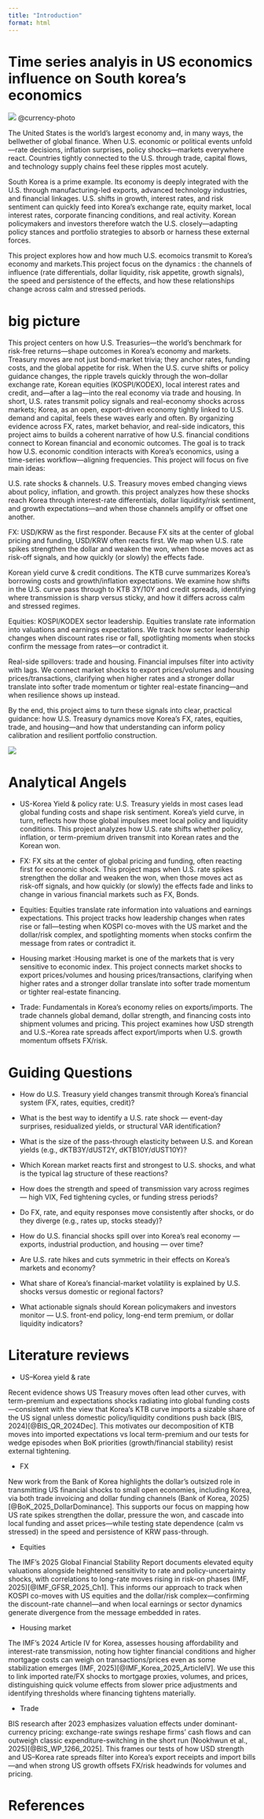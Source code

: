 ```yaml
---
title: "Introduction"
format: html
---
```


# Time series analyis in US economics influence on South korea's economics 

![](/image/currency.jpg)
@currency-photo

The United States is the world’s largest economy and, in many ways, the bellwether of global finance. When U.S. economic or political events unfold—rate decisions, inflation surprises, policy shocks—markets everywhere react. Countries tightly connected to the U.S. through trade, capital flows, and technology supply chains feel these ripples most acutely.

South Korea is a prime example. Its economy is deeply integrated with the U.S. through manufacturing-led exports, advanced technology industries, and financial linkages. U.S. shifts in growth, interest rates, and risk sentiment can quickly feed into Korea’s exchange rate, equity market, local interest rates, corporate financing conditions, and real activity. Korean policymakers and investors therefore watch the U.S. closely—adapting policy stances and portfolio strategies to absorb or harness these external forces.

This project explores how and how much U.S. ecomoics transmit to Korea’s economy and markets.This project focus on the dynamics : the channels of influence (rate differentials, dollar liquidity, risk appetite, growth signals), the speed and persistence of the effects, and how these relationships change across calm and stressed periods. 

# big picture

This project centers on how U.S. Treasuries—the world’s benchmark for risk-free returns—shape outcomes in Korea’s economy and markets. Treasury moves are not just bond-market trivia; they anchor rates, funding costs, and the global appetite for risk. When the U.S. curve shifts or policy guidance changes, the ripple travels quickly through the won–dollar exchange rate, Korean equities (KOSPI/KODEX), local interest rates and credit, and—after a lag—into the real economy via trade and housing. In short, U.S. rates transmit policy signals and real-economy shocks across markets; Korea, as an open, export-driven economy tightly linked to U.S. demand and capital, feels these waves early and often. By organizing evidence across FX, rates, market behavior, and real-side indicators, this project aims to builds a coherent narrative of how U.S. financial conditions connect to Korean financial and economic outcomes. The goal is to track how U.S. economic condition interacts with Korea’s economics, using a time-series workflow—aligning frequencies.  This project will focus on five main ideas:

U.S. rate shocks & channels.
U.S. Treasury moves embed changing views about policy, inflation, and growth. this project analyzes how these shocks reach Korea through interest-rate differentials, dollar liquidity/risk sentiment, and growth expectations—and when those channels amplify or offset one another.

FX: USD/KRW as the first responder.
Because FX sits at the center of global pricing and funding, USD/KRW often reacts first. We map when U.S. rate spikes strengthen the dollar and weaken the won, when those moves act as risk-off signals, and how quickly (or slowly) the effects fade.

Korean yield curve & credit conditions.
The KTB curve summarizes Korea’s borrowing costs and growth/inflation expectations. We examine how shifts in the U.S. curve pass through to KTB 3Y/10Y and credit spreads, identifying where transmission is sharp versus sticky, and how it differs across calm and stressed regimes.

Equities: KOSPI/KODEX sector leadership.
Equities translate rate information into valuations and earnings expectations. We track how sector leadership changes when discount rates rise or fall, spotlighting moments when stocks confirm the message from rates—or contradict it.

Real-side spillovers: trade and housing.
Financial impulses filter into activity with lags. We connect market shocks to export prices/volumes and housing prices/transactions, clarifying when higher rates and a stronger dollar translate into softer trade momentum or tighter real-estate financing—and when resilience shows up instead.

By the end, this project aims to turn these signals into clear, practical guidance: how U.S. Treasury dynamics move Korea’s FX, rates, equities, trade, and housing—and how that understanding can inform policy calibration and resilient portfolio construction.

![](/image/big_picture.png)



# Analytical Angels

- US-Korea Yield & policy rate: U.S. Treasury yields in most cases lead global funding costs and shape risk sentiment. Korea’s yield curve, in turn, reflects how those global impulses meet local policy and liquidity conditions. This project analyzes how U.S. rate shifts whether policy, inflation, or term-premium driven transmit into Korean rates and the Korean won.

- FX:  FX sits at the center of global pricing and funding,  often reacting first for economic shock. This project maps when U.S. rate spikes strengthen the dollar and weaken the won, when those moves act as risk-off signals, and how quickly (or slowly) the effects fade and links to change in various financial markets such as FX, Bonds. 

- Equities:  Equities translate rate information into valuations and earnings expectations. This project tracks how leadership changes when rates rise or fall—testing when KOSPI co-moves with the US market  and the dollar/risk complex, and spotlighting moments when stocks confirm the message from rates or contradict it. 

- Housing market :Housing market is one of the markets that is very sensitive to economic index. This project  connects market shocks to export prices/volumes and housing prices/transactions, clarifying when higher rates and a stronger dollar translate into softer trade momentum or tighter real-estate financing. 

- Trade: Fundamentals in Korea’s economy relies on exports/imports. The trade channels global demand, dollar strength, and financing costs into shipment volumes and pricing. This project examines  how USD strength and U.S.–Korea rate spreads affect export/imports when U.S. growth momentum offsets FX/risk. 



# Guiding Questions 


- How do U.S. Treasury yield changes transmit through Korea’s financial system (FX, rates, equities, credit)?

- What is the best way to identify a U.S. rate shock — event-day surprises, residualized yields, or structural VAR identification?

- What is the size of the pass-through elasticity between U.S. and Korean yields (e.g., dKTB3Y/dUST2Y, dKTB10Y/dUST10Y)?

- Which Korean market reacts first and strongest to U.S. shocks, and what is the typical lag structure of these reactions?

- How does the strength and speed of transmission vary across regimes — high VIX, Fed tightening cycles, or funding stress periods?

- Do FX, rate, and equity responses move consistently after shocks, or do they diverge (e.g., rates up, stocks steady)?

- How do U.S. financial shocks spill over into Korea’s real economy — exports, industrial production, and housing — over time?

- Are U.S. rate hikes and cuts symmetric in their effects on Korea’s markets and economy?

- What share of Korea’s financial-market volatility is explained by U.S. shocks versus domestic or regional factors?

- What actionable signals should Korean policymakers and investors monitor — U.S. front-end policy, long-end term premium, or dollar liquidity indicators?


# Literature reviews

- US–Korea yield & rate

Recent evidence shows US Treasury moves often lead other curves, with term-premium and expectations shocks radiating into global funding costs—consistent with the view that Korea’s KTB curve imports a sizable share of the US signal unless domestic policy/liquidity conditions push back (BIS, 2024)[@BIS_QR_2024Dec]. This motivates our decomposition of KTB moves into imported expectations vs local term-premium and our tests for wedge episodes when BoK priorities (growth/financial stability) resist external tightening. 

- FX

New work from the Bank of Korea highlights the dollar’s outsized role in transmitting US financial shocks to small open economies, including Korea, via both trade invoicing and dollar funding channels (Bank of Korea, 2025)[@BoK_2025_DollarDominance]. This supports our focus on mapping how US rate spikes strengthen the dollar, pressure the won, and cascade into local funding and asset prices—while testing state dependence (calm vs stressed) in the speed and persistence of KRW pass-through. 

- Equities

The IMF’s 2025 Global Financial Stability Report documents elevated equity valuations alongside heightened sensitivity to rate and policy-uncertainty shocks, with correlations to long-rate moves rising in risk-on phases (IMF, 2025)[@IMF_GFSR_2025_Ch1]. This informs our approach to track when KOSPI co-moves with US equities and the dollar/risk complex—confirming the discount-rate channel—and when local earnings or sector dynamics generate divergence from the message embedded in rates.

- Housing market

The IMF’s 2024 Article IV for Korea, assesses housing affordability and interest-rate transmission, noting how tighter financial conditions and higher mortgage costs can weigh on transactions/prices even as some stabilization emerges (IMF, 2025)[@IMF_Korea_2025_ArticleIV]. We use this to link imported rate/FX shocks to mortgage proxies, volumes, and prices, distinguishing quick volume effects from slower price adjustments and identifying thresholds where financing tightens materially.

- Trade

BIS research after 2023 emphasizes valuation effects under dominant-currency pricing: exchange-rate swings reshape firms’ cash flows and can outweigh classic expenditure-switching in the short run (Nookhwun et al., 2025)[@BIS_WP_1266_2025]. This frames our tests of how USD strength and US–Korea rate spreads filter into Korea’s export receipts and import bills—and when strong US growth offsets FX/risk headwinds for volumes and pricing. 



# References 